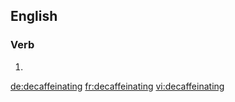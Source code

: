 ==English==

===Verb===
{{head|en|present participle}}

# {{present participle of|decaffeinate|lang=en|nocat=1}}

[[de:decaffeinating]]
[[fr:decaffeinating]]
[[vi:decaffeinating]]